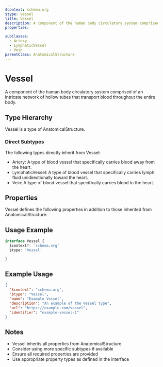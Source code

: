 ```yaml
---
$context: schema.org
$type: Vessel
title: Vessel
description: A component of the human body circulatory system comprised of an intricate network of hollow tubes that transport blood throughout the entire body.
properties:

subClasses:
  - Artery
  - LymphaticVessel
  - Vein
parentClass: AnatomicalStructure
---
```


# Vessel

A component of the human body circulatory system comprised of an intricate network of hollow tubes that transport blood throughout the entire body.

## Type Hierarchy

Vessel is a type of AnatomicalStructure.

### Direct Subtypes

The following types directly inherit from Vessel:

- Artery: A type of blood vessel that specifically carries blood away from the heart.
- LymphaticVessel: A type of blood vessel that specifically carries lymph fluid unidirectionally toward the heart.
- Vein: A type of blood vessel that specifically carries blood to the heart.

## Properties

Vessel defines the following properties in addition to those inherited from AnatomicalStructure:



## Usage Example

```typescript
interface Vessel {
  $context?: 'schema.org'
  $type: 'Vessel'

}
```

## Example Usage

```json
{
  "$context": "schema.org",
  "$type": "Vessel",
  "name": "Example Vessel",
  "description": "An example of the Vessel type",
  "url": "https://example.com/vessel",
  "identifier": "example-vessel-1"
}
```

## Notes

- Vessel inherits all properties from AnatomicalStructure
- Consider using more specific subtypes if available
- Ensure all required properties are provided
- Use appropriate property types as defined in the interface
